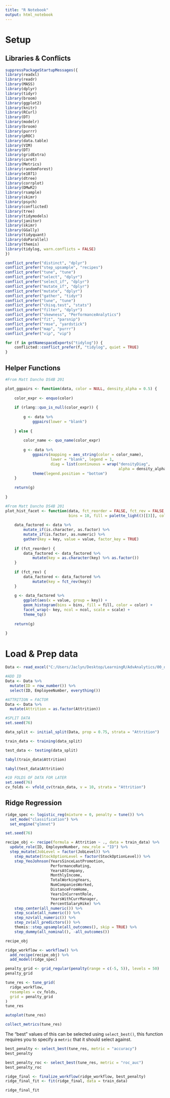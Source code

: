 ```yaml
---
title: "R Notebook"
output: html_notebook
---
```


# Setup 

## Libraries & Conflicts

```r

suppressPackageStartupMessages({
library(readxl)
library(readr)
library(MASS)
library(dplyr)
library(tidyr)
library(broom)
library(ggplot2)
library(knitr)
library(RCurl)
library(DT)
library(modelr)
library(broom)
library(purrr)
library(pROC)
library(data.table)
library(VIM)
library(DT)
library(gridExtra)
library(caret)
library(Metrics)
library(randomForest)
library(e1071)
library(dtree)
library(corrplot)
library(DMwR2)
library(rsample)
library(skimr)
library(psych)
library(conflicted)
library(tree)
library(tidymodels)
library(janitor)
library(skimr)
library(GGally)
library(tidyquant)
library(doParallel) 
library(themis)
library(tidylog, warn.conflicts = FALSE)
})

conflict_prefer("distinct", "dplyr")
conflict_prefer("step_upsample", "recipes")
conflict_prefer("tune", "tune")
conflict_prefer("select", "dplyr")
conflict_prefer("select_if", "dplyr")
conflict_prefer("mutate_if", "dplyr")
conflict_prefer("mutate", "dplyr")
conflict_prefer("gather", "tidyr")
conflict_prefer("tune", "tune")
conflict_prefer("chisq.test", "stats")
conflict_prefer("filter", "dplyr")
conflict_prefer("skewness", "PerformanceAnalytics")
conflict_prefer("fit", "parsnip")
conflict_prefer("rmse", "yardstick")
conflict_prefer("map", "purrr")
conflict_prefer("vip", "vip")

for (f in getNamespaceExports("tidylog")) {
    conflicted::conflict_prefer(f, "tidylog", quiet = TRUE)
}
```

## Helper Functions 

```r
#From Matt Dancho DS4B 201

plot_ggpairs <- function(data, color = NULL, density_alpha = 0.5) {
   
    color_expr <- enquo(color)
   
    if (rlang::quo_is_null(color_expr)) {
       
        g <- data %>%
            ggpairs(lower = "blank")
       
    } else {
       
        color_name <- quo_name(color_expr)
       
        g <- data %>%
            ggpairs(mapping = aes_string(color = color_name),
                    lower = "blank", legend = 1,
                    diag = list(continuous = wrap("densityDiag",
                                                  alpha = density_alpha))) +
            theme(legend.position = "bottom")
    }
   
    return(g)
   
}

#From Matt Dancho DS4B 201
plot_hist_facet <- function(data, fct_reorder = FALSE, fct_rev = FALSE,
                            bins = 10, fill = palette_light()[[3]], color = "white", ncol = 5, scale = "free") {
   
    data_factored <- data %>%
        mutate_if(is.character, as.factor) %>%
        mutate_if(is.factor, as.numeric) %>%
        gather(key = key, value = value, factor_key = TRUE)
   
    if (fct_reorder) {
        data_factored <- data_factored %>%
            mutate(key = as.character(key) %>% as.factor())
    }
   
    if (fct_rev) {
        data_factored <- data_factored %>%
            mutate(key = fct_rev(key))
    }
   
    g <- data_factored %>%
        ggplot(aes(x = value, group = key)) +
        geom_histogram(bins = bins, fill = fill, color = color) +
        facet_wrap(~ key, ncol = ncol, scale = scale) +
        theme_tq()
   
    return(g)
   
}
```

# Load & Prep data

```r
Data <- read_excel("C:/Users/Jaclyn/Desktop/LearningR/AdvAnalytics/00_data/WA_Fn-UseC_-HR-Employee-Attrition.xlsx")
```

```r
#ADD ID
Data <- Data %>%
  mutate(ID = row_number()) %>%
  select(ID, EmployeeNumber, everything())
```

```r
#ATTRITION = FACTOR
Data <- Data %>%
  mutate(Attrition = as.factor(Attrition))
```

```r
#SPLIT DATA
set.seed(76)

data_split <- initial_split(Data, prop = 0.75, strata = "Attrition")

train_data <- training(data_split)

test_data <- testing(data_split)

tabyl(train_data$Attrition)

tabyl(test_data$Attrition)
```

```r
#10 FOLDS OF DATA FOR LATER
set.seed(76)
cv_folds <- vfold_cv(train_data, v = 10, strata = "Attrition")
```



## Ridge Regression


```r
ridge_spec <- logistic_reg(mixture = 0, penalty = tune()) %>%
  set_mode("classification") %>%
  set_engine("glmnet")
```


```r
set.seed(76)

recipe_obj <- recipe(formula = Attrition ~ ., data = train_data) %>%
  update_role(ID, EmployeeNumber, new_role = "ID") %>%
  step_mutate(JobLevel = factor(JobLevel)) %>% 
    step_mutate(StockOptionLevel = factor(StockOptionLevel)) %>% 
    step_YeoJohnson(YearsSinceLastPromotion, 
                    PerformanceRating,
                    YearsAtCompany,
                    MonthlyIncome,
                    TotalWorkingYears,
                    NumCompaniesWorked,
                    DistanceFromHome,
                    YearsInCurrentRole,
                    YearsWithCurrManager,
                    PercentSalaryHike) %>%
    step_center(all_numeric()) %>%
    step_scale(all_numeric()) %>%
    step_nzv(all_numeric()) %>% 
    step_zv(all_predictors()) %>% 
    themis::step_upsample(all_outcomes(), skip = TRUE) %>% 
    step_dummy(all_nominal(), -all_outcomes())

recipe_obj
```

```r
ridge_workflow <- workflow() %>% 
  add_recipe(recipe_obj) %>% 
  add_model(ridge_spec)
```



```r
penalty_grid <- grid_regular(penalty(range = c(-5, 5)), levels = 50)
penalty_grid
```


```r
tune_res <- tune_grid(
  ridge_workflow,
  resamples = cv_folds, 
  grid = penalty_grid
)
tune_res
```


```r
autoplot(tune_res)
```


```r
collect_metrics(tune_res)
```

The "best" values of this can be selected using `select_best()`, this function requires you to specify a `metric` that it should select against. 

```r
best_penalty <- select_best(tune_res, metric = "accuracy")
best_penalty

best_penalty_roc <- select_best(tune_res, metric = "roc_auc")
best_penalty_roc
```


```r
ridge_final <- finalize_workflow(ridge_workflow, best_penalty)
ridge_final_fit <- fit(ridge_final, data = train_data)
```

```r
ridge_final_fit
```
